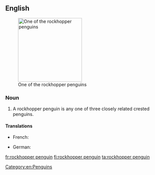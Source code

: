 ==English==
{{wikipedia}}
[[Image:Eudyptes chrysocome.jpg|200px|thumb|right|One of the rockhopper penguins]]

===Noun===
{{en-noun|head=[[rockhopper]] [[penguin]]}}

# A rockhopper penguin is any one of three closely related crested penguins.

====Translations====
{{trans-top|crested penguin}}
* French: {{t|fr|gorfou sauteur|m}}
{{trans-mid}}
* German: {{t+|de|Felsenpinguin|m}}
{{trans-bottom}}

[[Category:en:Penguins]]

[[fr:rockhopper penguin]]
[[fi:rockhopper penguin]]
[[ta:rockhopper penguin]]